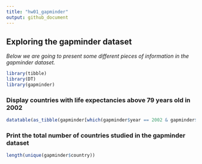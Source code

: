 ```yaml
---
title: "hw01_gapminder"
output: github_document
---
```

## Exploring the gapminder dataset
_Below we are going to present some different pieces of information in the gapminder dataset._

```r
library(tibble)
library(DT)
library(gapminder)
```
### Display countries with life expectancies above 79 years old in 2002

```r
datatable(as_tibble(gapminder[which(gapminder$year == 2002 & gapminder$lifeExp > 79), c(1, 4)]))
```

### Print the total number of countries studied in the gapminder dataset
```r
length(unique(gapminder$country))
```

